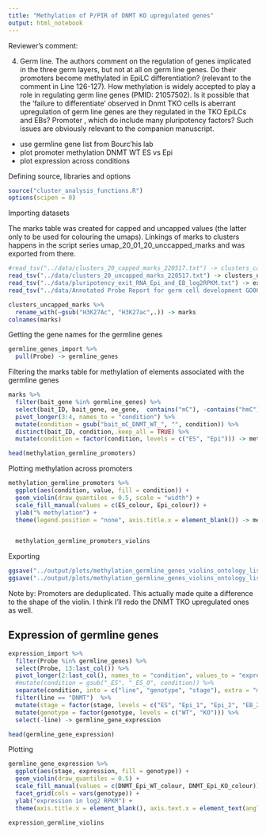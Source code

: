 ```yaml
---
title: "Methylation of P/PIR of DNMT KO upregulated genes"
output: html_notebook
---
```



Reviewer's comment:

4. Germ line.
The authors comment on the regulation of genes implicated in the three germ layers, but not at all on germ line genes. Do their promoters become methylated in EpiLC differentiation? (relevant to the comment in Line 126-127). How methylation is widely accepted to play a role in regulating germ line genes (PMID: 21057502). Is it possible that the ‘failure to differentiate’ observed in Dnmt TKO cells is aberrant upregulation of germ line genes are they regulated in the TKO EpiLCs and EBs? Promoter , which do include many pluripotency factors? Such issues are obviously relevant to the companion manuscript.

- use germline gene list from Bourc'his lab
- plot promoter methylation DNMT WT ES vs Epi
- plot expression across conditions


Defining source, libraries and options

```r
source("cluster_analysis_functions.R")
options(scipen = 0)
```

Importing datasets

The marks table was created for capped and uncapped values (the latter only to be used for colouring the umaps).
Linkings of marks to clusters happens in the script series umap_20_01_20_unccapped_marks and was exported from there.

```r
#read_tsv("../data/clusters_20_capped_marks_220517.txt") -> clusters_capped_marks
read_tsv("../data/clusters_20_uncapped_marks_220517.txt") -> clusters_uncapped_marks
read_tsv("../data/pluripotency_exit_RNA_Epi_and_EB_log2RPKM.txt") -> expression_import
read_tsv("../data/Annotated Probe Report for germ cell development GO0007281.txt") -> germline_genes_import
```

```r
clusters_uncapped_marks %>% 
  rename_with(~gsub("H3K27Ac", "H3K27ac",.)) -> marks
colnames(marks)
```
Getting the gene names for the germline genes

```r
germline_genes_import %>% 
  pull(Probe) -> germline_genes
```

Filtering the marks table for methylation of elements associated with the germline genes

```r
marks %>% 
  filter(bait_gene %in% germline_genes) %>% 
  select(bait_ID, bait_gene, oe_gene,  contains("mC"), -contains("hmC"), -contains("TET"), -contains("oe")) %>% 
  pivot_longer(3:4, names_to = "condition") %>% 
  mutate(condition = gsub("bait_mC_DNMT_WT_", "", condition)) %>% 
  distinct(bait_ID, condition,.keep_all = TRUE) %>% 
  mutate(condition = factor(condition, levels = c("ES", "Epi"))) -> methylation_germline_promoters

head(methylation_germline_promoters)
```


Plotting methylation across promoters

```r
methylation_germline_promoters %>% 
  ggplot(aes(condition, value, fill = condition)) + 
  geom_violin(draw_quantiles = 0.5, scale = "width") +
  scale_fill_manual(values = c(ES_colour, Epi_colour)) +
  ylab("% methylation") +
  theme(legend.position = "none", axis.title.x = element_blank()) -> methylation_germline_promoters_violins


  methylation_germline_promoters_violins
```

Exporting

```r
ggsave("../output/plots/methylation_germline_genes_violins_ontology_list.png", methylation_germline_promoters_violins, width = 2, height = 3)
ggsave("../output/plots/methylation_germline_genes_violins_ontology_list.svg", methylation_germline_promoters_violins, width = 2, height = 3)
```


Note by: Promoters are deduplicated. This actually made quite a difference to the shape of the violin. I think I'll redo the DNMT TKO upregulated ones as well.

## Expression of germline genes

```r
expression_import %>% 
  filter(Probe %in% germline_genes) %>% 
  select(Probe, 13:last_col()) %>% 
  pivot_longer(2:last_col(), names_to = "condition", values_to = "expression") %>% 
  #mutate(condition = gsub("_ES", "_ES_0", condition)) %>% 
  separate(condition, into = c("line", "genotype", "stage"), extra = "merge") %>% 
  filter(line == "DNMT")  %>% 
  mutate(stage = factor(stage, levels = c("ES", "Epi_1", "Epi_2", "EB_2", "EB_4", "EB_6", "EB_8"))) %>% 
  mutate(genotype = factor(genotype, levels = c("WT", "KO"))) %>% 
  select(-line) -> germline_gene_expression

head(germline_gene_expression)
```
Plotting

```r
germline_gene_expression %>% 
  ggplot(aes(stage, expression, fill = genotype)) +
  geom_violin(draw_quantiles = 0.5) +
  scale_fill_manual(values = c(DNMT_Epi_WT_colour, DNMT_Epi_KO_colour)) +
  facet_grid(cols = vars(genotype)) +
  ylab("expression in log2 RPKM") +
  theme(axis.title.x = element_blank(), axis.text.x = element_text(angle = 90, vjust = 0.5), legend.position = "none") -> expression_germline_violins

expression_germline_violins
```

